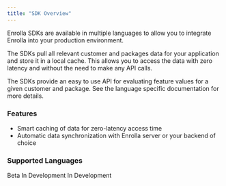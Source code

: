 ```yaml
---
title: "SDK Overview"
---
```


Enrolla SDKs are available in multiple languages to allow you to integrate Enrolla into your production environment.

The SDKs pull all relevant customer and packages data for your application and store it in a local cache. This allows you to access the data with zero latency and without the need to make any API calls.

The SDKs provide an easy to use API for evaluating feature values for a given customer and package. See the language specific documentation for more details.

### Features
- Smart caching of data for zero-latency access time
- Automatic data synchronization with Enrolla server or your backend of choice

### Supported Languages

<CardGroup cols={3}>
  <Card title="NodeJS" icon="node" href="/sdk/node">
  Beta
  </Card>
    <Card title="Python" icon="python" href="/sdk/python">
    In Development
  </Card>
    <Card title="Go" icon="golang" href="/sdk/golang">
    In Development
  </Card>
</CardGroup>
